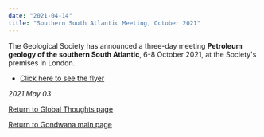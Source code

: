 ```yaml
---
date: "2021-04-14"
title: "Southern South Atlantic Meeting, October 2021"
---
```



The Geological Society has announced a three-day meeting **Petroleum geology of the southern South Atlantic**, 6-8 October 2021, at the Society's premises in London.

* [Click here to see the flyer](http://www.reeves.nl/upload/south-atlantic-poster.pdf)



*2021 May 03*


[Return to Global Thoughts page](../other-materials)


[Return to Gondwana main page](../../gondwana)
